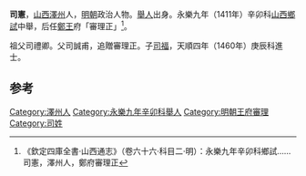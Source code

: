 '''司憲'''，[[山西|山西]][[澤州|澤州]]人，[[明朝|明朝]]政治人物。[[舉人|舉人]]出身。永樂九年（1411年）辛卯科[[山西|山西]][[鄉試|鄉試]]中舉，后任[[鄭王|鄭王]]府「審理正」<ref>《欽定四庫全書·山西通志》（卷六十六·科目二·明）：永樂九年辛卯科鄉試……司憲，澤州人，鄭府審理正</ref>。

祖父司禮卿。父司誠甫，追贈審理正。子[[司福|司福]]，天順四年（1460年）庚辰科進士。

==参考==
{{reflist}}
{{明朝人物小作品}}

[[Category:澤州人|Category:澤州人]]
[[Category:永樂九年辛卯科舉人|Category:永樂九年辛卯科舉人]]
[[Category:明朝王府審理|Category:明朝王府審理]]
[[Category:司姓|Category:司姓]]